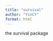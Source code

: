 ```yaml
---
title: "survival"
author: "YinCY"
format: html
---
```


the survival package


































